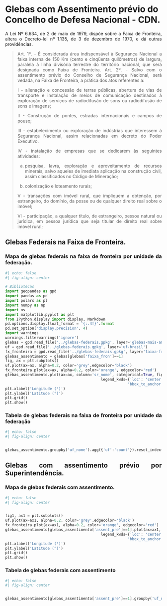 # Glebas com Assentimento prévio do Concelho de Defesa Nacional - CDN.


<div style="text-align: justify">

A Lei Nº 6.634, de 2 de maio de 1979, dispõe sobre a Faixa de Fronteira, altera o Decreto-lei nº 1.135, de 3 de dezembro de 1970, e dá outras providências.

> Art. 1º. - É considerada área indispensável à Segurança Nacional a faixa interna de 150 Km (cento e cinqüenta quilômetros) de largura, paralela à linha divisória terrestre do território nacional, que será designada como Faixa de Fronteira.
> Art. 2º. - Salvo com o assentimento prévio do Conselho de Segurança Nacional, será vedada, na Faixa de Fronteira, a prática dos atos referentes a:
>
>   I - alienação e concessão de terras públicas, abertura de vias de transporte e instalação de meios de comunicação destinados à exploração de serviços de radiodifusão de sons ou radiodifusão de sons e imagens;
>
>   II - Construção de pontes, estradas internacionais e campos de pouso;
>   
>   III - estabelecimento ou exploração de indústrias que interessem à Segurança Nacional, assim relacionadas em decreto do Poder Executivo.
>   
>   IV - instalação de empresas que se dedicarem às seguintes atividades:
>   
>   a) pesquisa, lavra, exploração e aproveitamento de recursos minerais, salvo aqueles de imediata aplicação na construção civil, assim classificados no Código de Mineração;
>   
>   b) colonização e loteamento rurais;
>   
>   V - transações com imóvel rural, que impliquem a obtenção, por estrangeiro, do domínio, da posse ou de qualquer direito real sobre o imóvel;
>   
>   VI - participação, a qualquer título, de estrangeiro, pessoa natural ou jurídica, em pessoa jurídica que seja titular de direito real sobre imóvel rural;

## Glebas Federais na Faixa de Fronteira.

### Mapa de glebas federais na faixa de fronteira por unidade da federação.

```{python}
#| echo: false
#| fig-align: center

# Bibliotecas
import geopandas as gpd
import pandas as pd
import polars as pl
import numpy as np
import os
import matplotlib.pyplot as plt
from IPython.display import display, Markdown
pd.options.display.float_format = '{:.4f}'.format
pd.set_option('display.precision', 4)
import warnings
warnings.filterwarnings('ignore')
glebas = gpd.read_file('../glebas-federais.gpkg', layer='glebas-mais-amazonia')
uf = gpd.read_file('../glebas-federais.gpkg', layer='uf-brasil')
fx_fronteira = gpd.read_file('../glebas-federais.gpkg', layer='faixa-fronteira-150km')
glebas_assentimento = glebas[glebas['faixa_fron']==1]
fig, ax = plt.subplots()
uf.plot(ax=ax, alpha=0.2, color='grey',edgecolor='black')
fx_fronteira.plot(ax=ax, alpha=0.2, color='orange', edgecolor='red')
glebas_assentimento.plot(ax=ax, column='sr_nome', categorical=True, figsize=(8,20), legend=True, zorder=2,
                                           legend_kwds={'loc': 'center left',
                                                       'bbox_to_anchor':(1,0.5)})
plt.xlabel('Longitude (°)')
plt.ylabel('Latitude (°)')
plt.grid()
plt.show()
```

### Tabela de glebas federais na faixa de fronteira por unidade da federação

:::{.table-center}
```{python}
#| echo: false
#| fig-align: center


glebas_assentimento.groupby('uf_nome').agg({'uf':'count'}).reset_index().rename(columns={'uf_nome':'UF', 'uf':'Quantidade'}).to_html(index=False)
```
:::


## Glebas com assentimento prévio por Superintendência.

### Mapa de glebas federais com assentimento.

```{python}
#| echo: false
#| fig-align: center


fig1, ax1 = plt.subplots()
uf.plot(ax=ax1, alpha=0.2, color='grey',edgecolor='black')
fx_fronteira.plot(ax=ax1, alpha=0.2, color='orange', edgecolor='red')
glebas_assentimento[glebas_assentimento['assent_pre']==1].plot(ax=ax1, column='sr_nome', categorical=True, figsize=(8,20), legend=True, zorder=2,
                                           legend_kwds={'loc': 'center left',
                                                       'bbox_to_anchor':(1,0.5)})
plt.xlabel('Longitude (°)')
plt.ylabel('Latitude (°)')
plt.grid()
plt.show()
```
### Tabela de glebas federais com assentimento

:::{.table-center}
```{python}
#| echo: false
#| fig-align: center


glebas_assentimento[glebas_assentimento['assent_pre']==1].groupby('uf_nome').agg({'uf':'count'}).reset_index().rename(columns={'uf_nome':'UF', 'uf':'Quantidade'}).to_html(index=False)
```
:::